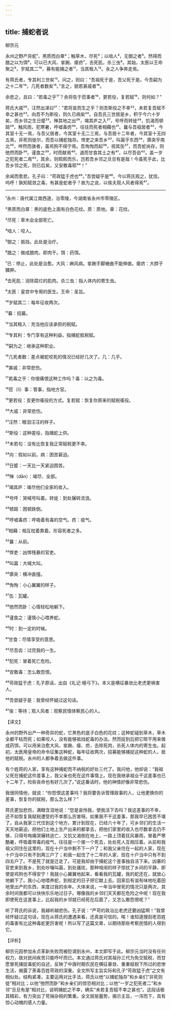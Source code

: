 ```yaml
---
---
---
```

title: 捕蛇者说
---




柳宗元

永州之野产异蛇¹，黑质而白章²；触草木，尽死³；以啮人⁴，无御之者⁵。然得而腊之以为饵⁶，可以已大风、挛踠、瘘疠⁷，去死肌，杀三虫⁸。其始，太医以王命聚之⁹，岁赋其二¹⁰，募有能捕之者¹¹，当其租入¹²。永之人争奔走焉。

有蒋氏者，专其利三世矣¹³。问之，则曰：“吾祖死于是，吾父死于是。今吾嗣为之十二年¹⁴，几死者数矣¹⁵。”言之，貌若甚戚者¹⁶。

余悲之，且曰：“若毒之乎¹⁷？余将告于莅事者¹⁸，更若役，复若赋¹⁹，则何如？”

蒋氏大戚²⁰，汪然出涕曰²¹：“君将哀而生之乎？则吾斯役之不幸²²，未若复吾赋不幸之甚也²³。向吾不为斯役，则久已病矣²⁴。自吾氏三世居是乡，积于今六十岁矣，而乡邻之生日蹙²⁵。殚其地之出²⁶，竭其庐之入²⁷，号呼而转徙²⁸，饥渴而顿踣²⁹，触风雨，犯寒暑，呼嘘毒疠³⁰，往往而死者相藉也³¹。曩与吾祖居者³²，今其室十无一焉，与吾父居者，今其室十无二三焉，与吾居十二年者，今其室十无四五焉，非死则徙尔，而吾以捕蛇独存。悍吏之来吾乡³³，叫嚣乎东西³⁴，隳突乎南北³⁵，哗然而骇者，虽鸡狗不得宁焉。吾恂恂而起³⁶，视其缶³⁷，而吾蛇尚存，则弛然而卧³⁸。谨食之³⁹，时而献焉⁴⁰。退而甘食其土之有⁴¹，以尽吾齿⁴²。盖一岁之犯死者二焉⁴³，其余，则熙熙而乐，岂若吾乡邻之旦旦有是哉！今虽死乎此，比吾乡邻之死，则已后矣，又安敢毒耶⁴⁴！”

余闻而愈悲。孔子曰：“苛政猛于虎也⁴⁵。”吾尝疑乎是⁴⁶。今以蒋氏观之，犹信。呜呼！孰知赋敛之毒，有甚是蛇者乎？故为之说，以俟夫观人风者得焉⁴⁷。



***



¹永州：唐代属江南西道，治零陵，今湖南省永州市零陵区。

²黑质而白章：黑的底色上面有白色花纹。质：质地。章：花纹。

³尽死：草木会全部死亡。

⁴啮人：咬人。

⁵御之：抵挡，此处是治疗。

⁶腊之：做成腊肉，即肉干。饵：药饵。

⁷已：停止，此处是治愈。大风：麻风病。挛踠手脚蜷曲不能伸直。瘘疠：大脖子臃肿。

⁸去死肌：消除腐烂的肌肉。杀三虫：指人体内的寄生虫。

⁹太医：皇宫中专用的医生。王命：圣旨。

¹⁰岁赋其二：每年征收两次。

¹¹募：招募。

¹²当其租入：充当他应该承担的税赋。

¹³专其利：专门享有这种利益，指捕蛇抵税赋。

¹⁴嗣为之：继承这种职业。

¹⁵几死者数：差点被蛇咬死的情况已经好几次了。几：几乎。

¹⁶甚戚：非常悲伤。

¹⁷若毒之乎：你很痛恨这种工作吗？毒：以之为毒。

¹⁸莅（lì）事：管事，指地方官。

¹⁹更若役：变更你徭役的方式。复若赋：恢复你原来的赋税徭役。

²⁰大戚：非常悲伤。

²¹汪然：眼泪汪汪的样子。

²²斯役：这种差役，指捕蛇上供。

²³未若句：没有比恢复我正常赋税更不幸。

²⁴向：假如以前。病：困苦窘迫。

²⁵日蹙：一天比一天紧迫困苦。

²⁶殚（dān）：竭尽、全部。

²⁷竭其庐：竭尽他们全家的收入。

²⁸号呼：哭喊号叫着。转徙：到处辗转流浪。

²⁹顿踣：困顿跌倒。

³⁰呼嘘毒疠：呼吸着有毒的空气。疠：疫气。

³¹相藉：相互枕着靠着。形容死者之多。

³²曩：从前。

³³悍吏：凶悍残暴的官吏。

³⁴叫嚣：大喊大叫。

³⁵隳突：横冲直撞。

³⁶恂恂：小心翼翼的样子。

³⁷缶：瓦罐。

³⁸弛然而卧：心情轻松地躺下。

³⁹谨食之：谨慎小心喂养蛇。

⁴⁰时：到一定的时候。

⁴¹甘食：尽情享受的意思。

⁴²尽吾齿：过完我的一生。

⁴³犯死：冒着死亡危险。

⁴⁴安敢毒：怎么敢怨恨。

⁴⁵苛政猛于虎：孔子原话，出自《礼记·檀弓下》。本义是横征暴敛比老虎更祸害人。

⁴⁶吾尝疑乎是：我曾经怀疑过这句话。

⁴⁷俟：等待；观人风者：观察民情体察民心的人。

【译文】

永州的野外出产一种奇异的蛇，它黑色的底子白色的花纹；这种蛇碰到草木，草木全都干枯而死；如果咬人，没有能够抵挡蛇毒的办法。然而捉到后把它晾干用来做成药饵，可以用来治愈大风、挛踠、瘘、疠，去除死肉，杀死人体内的寄生虫。起初，太医用皇帝的命令征集这种蛇，每年征收两次，招募能够捕捉这种蛇的人，抵他的赋税。永州的人都争着去做这件事。

有个姓蒋的人家，享有这种捕蛇而不纳税的好处三代了。我问他，他却说：“我祖父死在捕蛇这件差事上，我父亲也死在这件事情上。现在我继承祖业干这差事也已十二年了，险些丧命也有好几次了。”说这番话时，他的神情好像非常悲伤。

我很同情他，就说：“你怨恨这差事吗？我将要告诉管理政事的人，让他更换你的差事，恢复你的赋税，那么怎么样？”

蒋氏更加悲伤，满眼含泪地说：“您是哀怜我，使我活下去吗？我这差事的不幸，还不如恢复我赋税遭受的不幸那么厉害呀。如果我不干这差事，那我早已困苦不堪了。自从我家三代住到这个地方，累计到现在，已经六十年了，可乡邻们的生活一天天地窘迫，把他们土地上生产出来的都拿去，把他们家里的收入也尽数拿去仍不够，只得号啕痛哭辗转逃亡，又饥又渴倒在地上，一路上顶着狂风暴雨，冒着严寒酷暑，呼吸着带毒的疫气，往往是一个接一个死去，处处死人互相压着。从前和我祖父同住在这里的，现在十户当中剩不下一户了；和我父亲住在一起的人家，现在十户当中只有不到两三户了；和我一起住了十二年的人家，现在十户当中只有不到四五户了。不是死了就是迁走了。可是我却由于捕蛇这个差事独自活下来。凶暴的官吏来到我乡，到处吵嚷叫嚣，到处骚扰，那种喧闹的样子惊扰了乡间的平静，即使是鸡狗也不得安宁！我就小心翼翼地起来，看看我的瓦罐，我的蛇还在，就放心地躺下了。我小心地喂养蛇，到规定的日子把它献上去。回家后有滋有味地吃着田地里出产的东西，来度过我的余年。大体来说，一年当中冒死的情况只是两次，其余时间我都可以快快乐乐地过日子。哪像我的乡邻们天天都在危险之中呢！现在我即使死在这差事上，比起我的乡邻就已经死在后面了，又怎么敢怨恨呢？”

听了蒋氏的诉说，我越听越悲伤。孔子说：“严苛的政治比老虎还要凶猛啊！”我曾经怀疑过这句话，现在从蒋氏的遭遇来看，还真是可信的。唉！谁知道搜刮老百姓的毒害有比这种毒蛇更厉害呢！所以写了这篇文章，以期待那些考察民情的人得到它。

【评析】

柳宗元因参加永贞革新失败而被贬谪到永州，本文即写于此。柳宗元当时没有任何权力，故对民间疾苦只能呼吁而已。本文通过蒋氏对其祖孙三代为免交赋税，而甘愿冒死捕捉毒蛇的自述，反映了中唐时期农民在横征暴敛、重重赋税下所过的悲惨生活，揭露了荼毒百姓苛政的深重。全文所写主旨实际和孔子“苛政猛于虎”之文有相似处。结构紧凑，主要运用对比手法，蒋氏以他“以捕蛇独存”和乡亲们“非死则徙”相对比；以他“弛然而卧”和乡亲们的惊恐相对比；以他“一岁之犯死者二”和乡邻“旦旦有是”相对比，说明捕蛇之不幸，确实“未若复吾赋不幸之甚也”。这段话极其精彩，有力突出了苛捐杂税的繁重。全文层层蓄势，揭示主旨，一泻而下，具有惊心动魄的感人力量。